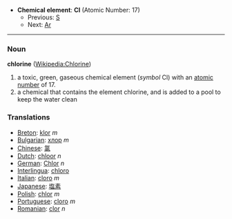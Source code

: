 *'''Chemical element''': '''Cl''' (Atomic Number: 17)
**Previous: [[Sulfur|S]]
**Next: [[Argon|Ar]]
----
=== Noun ===
'''chlorine''' ([[en:Chlorine|Wikipedia:Chlorine]])

#a toxic, green, gaseous chemical element (''symbol'' Cl) with an [[atomic number]] of 17.
#a chemical that contains the element chlorine, and is added to a pool to keep the water clean

===Translations===
*[[Breton]]: [[klor]] ''m''
*[[Bulgarian]]: [[хлор]] ''m''
*[[Chinese]]: [[氯]]
*[[Dutch]]: [[chloor]] ''n''
*[[German]]: [[Chlor]] ''n''
*[[Interlingua]]: [[chloro]]
*[[Italian]]: [[cloro]] ''m''
*[[Japanese]]: [[塩素]]
*[[Polish]]: [[chlor]] ''m''
*[[Portuguese]]: [[cloro]] ''m''
*[[Romanian]]: [[clor]] ''n''